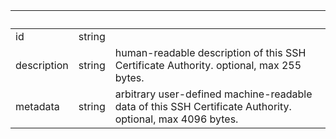 
| &nbsp;      | &nbsp; | &nbsp;                                                                                                    |
| ----------- | ------ | --------------------------------------------------------------------------------------------------------- |
| id          | string |                                                                                                           |
| description | string | human-readable description of this SSH Certificate Authority. optional, max 255 bytes.                    |
| metadata    | string | arbitrary user-defined machine-readable data of this SSH Certificate Authority. optional, max 4096 bytes. |
